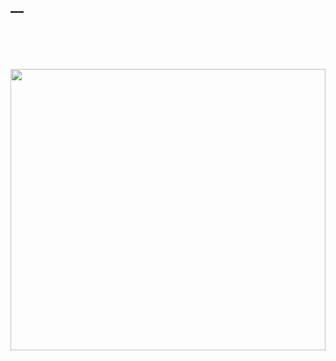 ---
---
\

\

<img src="flight-information-board-with-canceled-flights.jpg" style="width:100%; height:450px">

\
